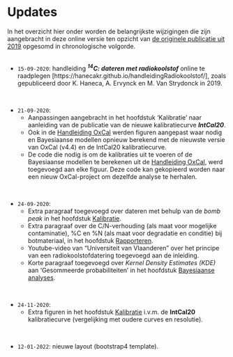 # Updates {-}

In het overzicht hier onder worden de belangrijkste wijzigingen die zijn aangebracht in deze online versie ten opzicht van [de originele publicatie uit 2019](https://oar.onroerenderfgoed.be/item/5241) opgesomd in chronologische volgorde.
<br/>
<br/>

- `15-09-2020`: handleiding ***^14^C: dateren met radiokoolstof*** online te raadplegen [https://hanecakr.github.io/handleidingRadiokoolstof/], zoals gepubliceerd door K. Haneca, A. Ervynck en M. Van Strydonck in 2019.

<br/>

- `21-09-2020`: 
     - Aanpassingen aangebracht in het hoofdstuk 'Kalibratie' naar aanleiding van de publicatie van de nieuwe kalibratiecurve ***IntCal20***.
     - Ook in de [Handleiding OxCal](#Oxcal) werden figuren aangepast waar nodig en Bayesiaanse modellen opnieuw berekend met de nieuwste versie van OxCal (v4.4) en de IntCal20 kalibratiecurve.
     - De code die nodig is om de kalibraties uit te voeren of de Bayesiaanse modellen te berekenen uit de [Handleiding OxCal](#Oxcal), werd toegevoegd aan elke figuur. Deze code kan gekopieerd worden naar een nieuw OxCal-project om dezelfde analyse te herhalen.

<br/>

- `24-09-2020`:
     - Extra paragraaf toegevoegd over dateren met behulp van de _bomb peak_ in het hoofdstuk [Kalibratie](#kalibratie).
     - Extra paragraaf over de C/N-verhouding (als maat voor mogelijke contaminatie), %C en %N (als maat voor degradatie en conditie) bij botmateriaal, in het hoofdstuk [Rapporteren](#rapporteren).
     - Youtube-video van "Universiteit van Vlaanderen" over het principe van een radiokoolstofdatering toegevoegd aan de inleiding.
     - Korte paragraaf toegevoegd over _Kernel Density Estimates (KDE)_ aan 'Gesommeerde probabiliteiten' in het hoofdstuk [Bayesiaanse analyses](#modelleren).

<br/>

- `24-11-2020`:
     - Extra figuren in het hoofdstuk [Kalibratie](#kalibratie) i.v.m. de **IntCal20** kalibratiecurve (vergelijking met oudere curves en resolutie).

<br/>

- `12-01-2022`: nieuwe layout (bootstrap4 template).